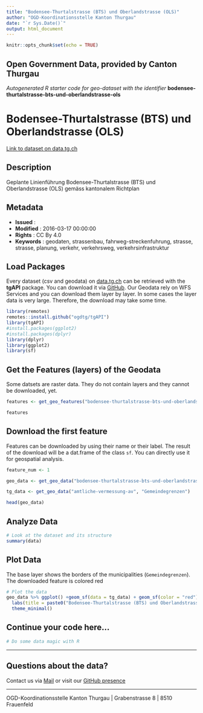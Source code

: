 ```yaml
---
title: "Bodensee-Thurtalstrasse (BTS) und Oberlandstrasse (OLS)"
author: "OGD-Koordinationsstelle Kanton Thurgau"
date: "`r Sys.Date()`"
output: html_document
---
```


```r
knitr::opts_chunk$set(echo = TRUE)
```

## Open Government Data, provided by **Canton Thurgau**
*Autogenerated R starter code for geo-dataset with the identifier* **bodensee-thurtalstrasse-bts-und-oberlandstrasse-ols**


# **Bodensee-Thurtalstrasse (BTS) und Oberlandstrasse (OLS)**

[Link to dataset on data.tg.ch](https://data.tg.ch/explore/dataset/bodensee-thurtalstrasse-bts-und-oberlandstrasse-ols/information/)

## Description

Geplante Linienführung Bodensee-Thurtalstrasse (BTS) und Oberlandstrasse (OLS) gemäss kantonalem Richtplan

## Metadata

- **Issued**                   : 
- **Modified**                 : 2016-03-17 00:00:00
- **Rights**                   : CC By 4.0
- **Keywords**                 : geodaten, strassenbau, fahrweg-streckenfuhrung, strasse, strasse, planung, verkehr, verkehrsweg, verkehrsinfrastruktur

## Load Packages

Every dataset (csv and geodata) on [data.tg.ch](https://data.tg.ch/pages/start/) can be retrieved with the **tgAPI** package. You can download it via [GitHub](https://github.com/ogdtg/tgAPI). Our Geodata rely on WFS Services and you can download them layer by layer. In some cases the layer data is very large. Therefore, the download may take some time.

```r
library(remotes)
remotes::install.github("ogdtg/tgAPI")
library(tgAPI)
#install.packages(ggplot2)
#install.packages(dplyr)
library(dplyr)
library(ggplot2)
library(sf)

```


## Get the Features (layers) of the Geodata

Some datsets are raster data. They do not contain layers and they cannot be downloaded, yet.

```r
features <- get_geo_features("bodensee-thurtalstrasse-bts-und-oberlandstrasse-ols")

features
```


## Download the first feature

Features can be downloaded by using their name or their label. The result of the download will be a dat.frame of the class `sf`. You can directly use it for geospatial analysis.

```r

feature_num <- 1

geo_data <- get_geo_data("bodensee-thurtalstrasse-bts-und-oberlandstrasse-ols",features$name[feature_num])

tg_data <- get_geo_data("amtliche-vermessung-av", "Gemeindegrenzen")

head(geo_data)
```


## Analyze Data

```r

# Look at the dataset and its structure
summary(data)

```


## Plot Data

The base layer shows the borders of the municipalities (`Gemeindegrenzen`). The downloaded feature is colored red

```r

# Plot the data
geo_data %>% ggplot() +geom_sf(data = tg_data) + geom_sf(color = "red") +
  labs(title = paste0("Bodensee-Thurtalstrasse (BTS) und Oberlandstrasse (OLS): ",features$title[feature_num])) +
  theme_minimal()

```


## Continue your code here...


```r
# Do some data magic with R
```

------------------------------------------------------------------------

## Questions about the data?

Contact us via [Mail](mailto:ogd@tg.ch) or visit our [GitHub presence](https://github.com/ogdtg)


------------------------------------------------------------------------

OGD-Koordinationsstelle Kanton Thurgau | Grabenstrasse 8 | 8510 Frauenfeld
